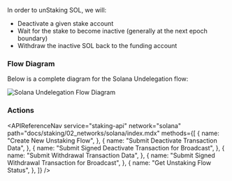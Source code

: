 
In order to unStaking SOL, we will:

- Deactivate a given stake account
- Wait for the stake to become inactive (generally at the next epoch boundary)
- Withdraw the inactive SOL back to the funding account

### Flow Diagram

Below is a complete diagram for the Solana Undelegation flow:

<img
  src={img1}
  alt="Solana Undelegation Flow Diagram"
  className="inline-image"
/>

### Actions

<APIReferenceNav
  service="staking-api"
  network="solana"
  path="docs/staking/02_networks/solana/index.mdx"
  methods={[
    {
      name: "Create New Unstaking Flow",
    },
    {
      name: "Submit Deactivate Transaction Data",
    },
    {
      name: "Submit Signed Deactivate Transaction for Broadcast",
    },
    {
      name: "Submit Withdrawal Transaction Data",
    },
    {
      name: "Submit Signed Withdrawal Transaction for Broadcast",
    },
    {
      name: "Get Unstaking Flow Status",
    },
  ]}
/>
